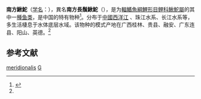 {{Speciesbox 
| genus = Gobiobotia
| species = meridionalis
| status = NE
| status_system = IUCN3.1
| authority = Chen et Tsao, 1977<ref name='id6313'>{{cite web| url =http://www.bioinfo.cn/db05/BjdwSpecies.php?action=view&id=6313| title =南方鰍鮀| work =中国动物物种编目数据库| publisher =中国科学院微生物研究所| author =中国科学院动物研究所| accessdate =2009-04-11| deadurl =yes| archiveurl =https://web.archive.org/web/20160305003420/http://www.bioinfo.cn/db05/BjdwSpecies.php?action=view&id=6313| archivedate =2016-03-05}}</ref>
}}

'''南方鰍鮀'''（[[学名|学名]]：{{lang|la|''Gobiobotia meridionalis''}}），異名'''南方長鬚鰍鮀'''（{{lang|la|Gobiobotia longibarba meridionalis}}），是为[[輻鰭魚綱|輻鰭魚綱]][[鯉形目|鯉形目]][[鲤科|鲤科]][[鰍鮀屬|鰍鮀屬]]的其中一[[種|種]][[鱼类|鱼类]]，是中国的特有物种<ref name=fishbase>{{FishBase species | genus = Gobiobotia | species = meridionalis | month = August| year = 2010}}</ref>。分布于[[中國|中國]][[西洋江|西洋江]] 、珠江水系、长江水系等，多生活棲息于水体底层水域。该物种的模式产地在广西桂林、贵县、融安、广东连县、阳山、英德。<ref name='id6313'/>

==参考文献==
{{reflist}}

{{Taxonbar|from=Q5808503}}

[[Category:鰍鮀屬|meridionalis]]
[[Category:1977年描述的魚類|G]]